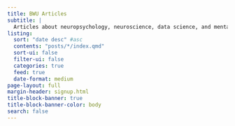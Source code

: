 ```yaml
---
title: BWU Articles
subtitle: |
  Articles about neuropsychology, neuroscience, data science, and mental health
listing:
  sort: "date desc" #asc
  contents: "posts/*/index.qmd"
  sort-ui: false
  filter-ui: false
  categories: true
  feed: true
  date-format: medium
page-layout: full
margin-header: signup.html
title-block-banner: true
title-block-banner-color: body
search: false
---
```


